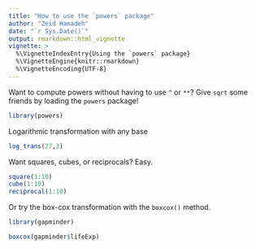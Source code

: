 ```yaml
---
title: "How to use the `powers` package"
author: "Zeid Hamadeh"
date: "`r Sys.Date()`"
output: rmarkdown::html_vignette
vignette: >
  %\VignetteIndexEntry{Using the `powers` package}
  %\VignetteEngine{knitr::rmarkdown}
  %\VignetteEncoding{UTF-8}
---
```


Want to compute powers without having to use `^` or `**`? Give `sqrt` some friends by loading the `powers` package! 

```r
library(powers)
```

Logarithmic transformation with any base

```r
log_trans(27,3)
```


Want squares, cubes, or reciprocals? Easy.

```r
square(1:10)
cube(1:10)
reciprocal(1:10)
```

Or try the box-cox transformation with the `boxcox()` method. 

```r
library(gapminder)

boxcox(gapminder$lifeExp)
```

